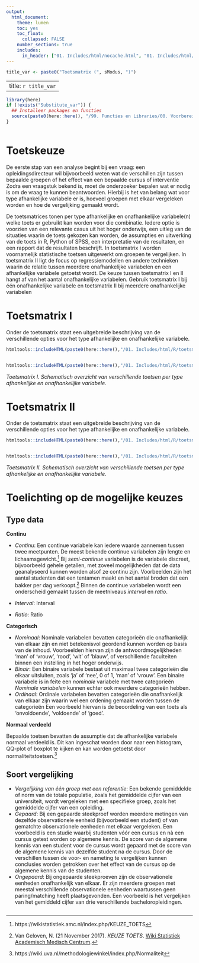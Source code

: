```yaml
---
output:
  html_document:
    theme: lumen
    toc: yes
    toc_float: 
      collapsed: FALSE 
    number_sections: true
    includes:
      in_header: ["01. Includes/html/nocache.html", "01. Includes/html/favicon.html", "01. Includes/html/analytics.html"]  
---
```


```r
title_var <- paste0("Toetsmatrix (", sModus, ")")
```

---
title: `r title_var`
---

<!-- ## CLOSEDBLOK: Functies.R -->
```r
library(here)
if (!exists("Substitute_var")) {
  ## Installeer packages en functies
  source(paste0(here::here(), "/99. Functies en Libraries/00. Voorbereidingen.R"), echo = FALSE)
}
```
<!-- ## /CLOSEDBLOK: Functies.R -->

<style>
`r htmltools::includeHTML(paste0(here::here(),"/01. Includes/css/Stylesheet_SHHO.css"))`
</style>

<!-- ## CLOSEDBLOK: Header.R -->
```r
```
<!-- ## /CLOSEDBLOK: Header.R -->

# Toetskeuze
De eerste stap van een analyse begint bij een vraag: een opleidingsdirecteur wil bijvoorbeeld  weten wat de verschillen zijn tussen bepaalde groepen of het effect van een bepaalde cursus of interventie Zodra een vraagstuk bekend is, moet de onderzoeker bepalen wat er nodig is om de vraag te kunnen beantwoorden. Hierbij is het van belang wat voor type afhankelijke variabele er is, hoeveel groepen met elkaar vergeleken worden en hoe de vergelijking gemaakt wordt.

De toetsmatrices tonen per type afhankelijke en onafhankelijke variabele(n) welke toets er gebruikt kan worden voor die combinatie. Iedere optie is voorzien van een relevante casus uit het hoger onderwijs, een uitleg van de situaties waarin de toets gekozen kan worden, de assumpties en uitwerking van de toets in R, Python of SPSS, een interpretatie van de resultaten, en een rapport dat de resultaten beschrijft. In toetsmatrix I worden voornamelijk statistische toetsen uitgewerkt om groepen te vergelijken. In toetsmatrix II ligt de focus op regressiemodellen en andere technieken waarin de relatie tussen meerdere onafhankelijke variabelen en een afhankelijke variabele getoetst wordt. De keuze tussen toetsmatrix I en II hangt af van het aantal onafhankelijke variabelen. Gebruik toetsmatrix I bij één onafhankelijke variabele en toetsmatrix II bij meerdere onafhankelijke variabelen

# Toetsmatrix I
Onder de toetsmatrix staat een uitgebreide beschrijving van de verschillende opties voor het type afhankelijke en onafhankelijke variabele.

```r
htmltools::includeHTML(paste0(here::here(),"/01. Includes/html/R/toetsmatrix_header.html"))
```
```r
```
```r
htmltools::includeHTML(paste0(here::here(),"/01. Includes/html/R/toetsmatrix_footer.html"))
```
*Toetsmatrix I. Schematisch overzicht van verschillende toetsen per type afhankelijke en onafhankelijke variabele.*

# Toetsmatrix II
Onder de toetsmatrix staat een uitgebreide beschrijving van de verschillende opties voor het type afhankelijke en onafhankelijke variabele.

```r
htmltools::includeHTML(paste0(here::here(),"/01. Includes/html/R/toetsmatrix_II_header.html"))
```
```r
```
```r
htmltools::includeHTML(paste0(here::here(),"/01. Includes/html/R/toetsmatrix_II_footer.html"))
```
*Toetsmatrix II. Schematisch overzicht van verschillende toetsen per type afhankelijke en onafhankelijke variabele.*


# Toelichting op de mogelijke keuzes

## Type data  
__Continu__

* *Continu*: Een continue variabele kan iedere waarde aannemen tussen twee meetpunten. De meest bekende continue variabelen zijn lengte en lichaamsgewicht.[^1] Bij *semi-continue* variabelen is de variabele discreet, bijvoorbeeld gehele getallen, met zoveel mogelijkheden dat de data geanalyseerd kunnen worden alsof ze continu zijn. Voorbeelden zijn het aantal studenten dat een tentamen maakt en het aantal broden dat een bakker per dag verkoopt.[^2] Binnen de continue variabelen wordt een onderscheid gemaakt tussen de meetniveaus *interval* en *ratio*. 

* *Interval*: Interval 
* *Ratio*: Ratio

__Categorisch__

* *Nominaal*: Nominale variabelen bevatten categorieën die onafhankelijk van elkaar zijn en niet betekenisvol geordend kunnen worden op basis van de inhoud. Voorbeelden hiervan zijn de antwoordmogelijkheden 'man' of 'vrouw', 'rood', 'wit' of 'blauw', of verschillende faculteiten binnen een instelling in het hoger onderwijs.  
* *Binair*: Een binaire variabele bestaat uit maximaal twee categorieën die elkaar uitsluiten, zoals ‘ja’ of ‘nee’, 0 of 1, ‘man’ of ‘vrouw’. Een binaire variabele is in feite een *nominale* variabele met twee categorieën *Nominale variabelen* kunnen echter ook meerdere categorieën hebben.  
* *Ordinaal*: Ordinale variabelen bevatten categorieën die onafhankelijk van elkaar zijn waarin wel een ordening gemaakt worden tussen de categorieën Een voorbeeld hiervan is de beoordeling van een toets als 'onvoldoende', 'voldoende' of 'goed'.  

__Normaal verdeeld__

Bepaalde toetsen bevatten de assumptie dat de afhankelijke variabele normaal verdeeld is. Dit kan ingeschat worden door naar een histogram, QQ-plot of boxplot te kijken en kan worden getoetst door normaliteitstoetsen.[^3] 

## Soort vergelijking
* *Vergelijking van één groep met een referentie*: Een bekende gemiddelde of norm van de totale populatie, zoals het gemiddelde cijfer van een universiteit, wordt vergeleken met een specifieke groep, zoals het gemiddelde cijfer van een opleiding.
* *Gepaard*: Bij een gepaarde steekproef worden meerdere metingen van dezelfde observationele eenheid (bijvoorbeeld een student) of van gematchte observationele eenheden met elkaar vergeleken. Een voorbeeld is een studie waarbij studenten vóór een cursus en nà een cursus getest worden op algemene kennis. De score van de algemene kennis van een student voor de cursus wordt gepaard met de score van de algemene kennis van dezelfde student na de cursus. Door de verschillen tussen de voor- en nameting te vergelijken kunnen conclusies worden getrokken over het effect van de cursus op de algemene kennis van de studenten. 
* *Ongepaard*: Bij ongepaarde steekproeven zijn de observationele eenheden onafhankelijk van elkaar. Er zijn meerdere groepen met meestal verschillende observationele eenheden waartussen geen paring/matching heeft plaatsgevonden. Een voorbeeld is het vergelijken van het gemiddeld cijfer van drie verschillende bacheloropleidingen.

[^1]: https://wikistatistiek.amc.nl/index.php/KEUZE_TOETS
[^2]: Van Geloven, N. (21 November 2017). *KEUZE TOETS*. [Wiki Statistiek Academisch Medisch Centrum](https://wikistatistiek.amc.nl/index.php/KEUZE_TOETS).
[^3]: https://wiki.uva.nl/methodologiewinkel/index.php/Normaliteit

<!-- ## CLOSEDBLOK: Footer.R -->
```r
```
<!-- ## /CLOSEDBLOK: Footer.R -->